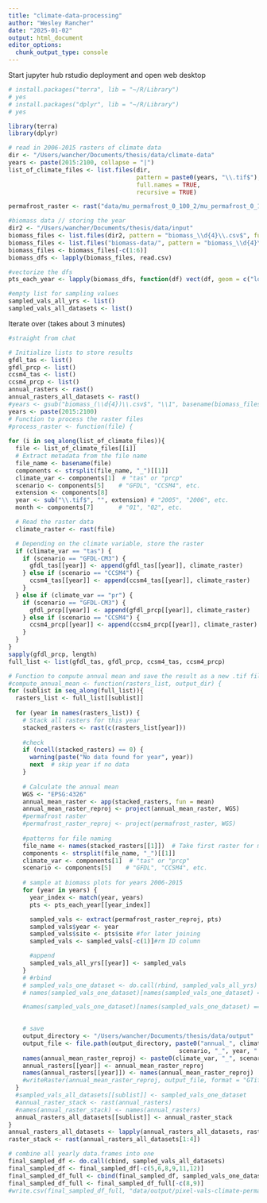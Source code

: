 ```yaml
---
title: "climate-data-processing"
author: "Wesley Rancher"
date: "2025-01-02"
output: html_document
editor_options: 
  chunk_output_type: console
---
```


Start jupyter hub rstudio deployment and open web desktop

```r
# install.packages("terra", lib = "~/R/Library")
# yes
# install.packages("dplyr", lib = "~/R/Library")
# yes
```

```r
library(terra)
library(dplyr)
```

```r
# read in 2006-2015 rasters of climate data
dir <- "/Users/wancher/Documents/thesis/data/climate-data"
years <- paste(2015:2100, collapse = "|")
list_of_climate_files <- list.files(dir,
                                    pattern = paste0(years, "\\.tif$"), 
                                    full.names = TRUE, 
                                    recursive = TRUE)

permafrost_raster <- rast("data/mu_permafrost_0_100_2/mu_permafrost_0_100_2.img")

#biomass data // storing the year
dir2 <- "/Users/wancher/Documents/thesis/data/input"
biomass_files <- list.files(dir2, pattern = "biomass_\\d{4}\\.csv$", full.names = TRUE)
biomass_files <- list.files("biomass-data/", pattern = "biomass_\\d{4}\\.csv$", full.names = TRUE)
biomass_files <- biomass_files[-c(1:6)]
biomass_dfs <- lapply(biomass_files, read.csv)
```


```r
#vectorize the dfs
pts_each_year <- lapply(biomass_dfs, function(df) vect(df, geom = c("longitude", "latitude"), crs = "EPSG:4326"))

#empty list for sampling values
sampled_vals_all_yrs <- list()
sampled_vals_all_datasets <- list()
```

Iterate over (takes about 3 minutes)

```r
#straight from chat

# Initialize lists to store results
gfdl_tas <- list()
gfdl_prcp <- list()
ccsm4_tas <- list()
ccsm4_prcp <- list()
annual_rasters <- rast()
annual_rasters_all_datasets <- rast()
#years <- gsub("biomass_(\\d{4})\\.csv$", "\\1", basename(biomass_files))
years <- paste(2015:2100)
# Function to process the raster files
#process_raster <- function(file) {
  
for (i in seq_along(list_of_climate_files)){
  file <- list_of_climate_files[[i]]
  # Extract metadata from the file name
  file_name <- basename(file)
  components <- strsplit(file_name, "_")[[1]]
  climate_var <- components[1]  # "tas" or "prcp"
  scenario <- components[5]    # "GFDL", "CCSM4", etc.
  extension <- components[8]
  year <- sub("\\.tif$", "", extension) # "2005", "2006", etc.
  month <- components[7]       # "01", "02", etc.

  # Read the raster data
  climate_raster <- rast(file)

  # Depending on the climate variable, store the raster
  if (climate_var == "tas") {
    if (scenario == "GFDL-CM3") {
      gfdl_tas[[year]] <- append(gfdl_tas[[year]], climate_raster)
    } else if (scenario == "CCSM4") {
      ccsm4_tas[[year]] <- append(ccsm4_tas[[year]], climate_raster)
    }
  } else if (climate_var == "pr") {
    if (scenario == "GFDL-CM3") {
      gfdl_prcp[[year]] <- append(gfdl_prcp[[year]], climate_raster)
    } else if (scenario == "CCSM4") {
      ccsm4_prcp[[year]] <- append(ccsm4_prcp[[year]], climate_raster)
    }
  }
}
sapply(gfdl_prcp, length)
full_list <- list(gfdl_tas, gfdl_prcp, ccsm4_tas, ccsm4_prcp)

# Function to compute annual mean and save the result as a new .tif file
#compute_annual_mean <- function(rasters_list, output_dir) {
for (sublist in seq_along(full_list)){
  rasters_list <- full_list[[sublist]]
 
  for (year in names(rasters_list)) {
    # Stack all rasters for this year
    stacked_rasters <- rast(c(rasters_list[year]))
    
    #check
    if (ncell(stacked_rasters) == 0) {
      warning(paste("No data found for year", year))
      next  # skip year if no data
    }
    
    # Calculate the annual mean
    WGS <- "EPSG:4326"
    annual_mean_raster <- app(stacked_rasters, fun = mean)
    annual_mean_raster_reproj <- project(annual_mean_raster, WGS)
    #permafrost raster
    #permafrost_raster_reproj <- project(permafrost_raster, WGS)
    
    #patterns for file naming
    file_name <- names(stacked_rasters[[1]])  # Take first raster for metadata
    components <- strsplit(file_name, "_")[[1]]
    climate_var <- components[1]  # "tas" or "prcp"
    scenario <- components[5]    # "GFDL", "CCSM4", etc.
    
    # sample at biomass plots for years 2006-2015
    for (year in years) {
      year_index <- match(year, years)
      pts <- pts_each_year[[year_index]]

      sampled_vals <- extract(permafrost_raster_reproj, pts)
      sampled_vals$year <- year
      sampled_vals$site <- pts$site #for later joining
      sampled_vals <- sampled_vals[-c(1)]#rm ID column

      #append
      sampled_vals_all_yrs[[year]] <- sampled_vals
    }
    # #rbind
    # sampled_vals_one_dataset <- do.call(rbind, sampled_vals_all_yrs)
    # names(sampled_vals_one_dataset)[names(sampled_vals_one_dataset) == "mean"] <- paste0(climate_var, "_", scenario)

    #names(sampled_vals_one_dataset)[names(sampled_vals_one_dataset) == "Layer_1"] <- paste0("dep2_permafrost")

    
    # save
    output_directory <- "/Users/wancher/Documents/thesis/data/output"
    output_file <- file.path(output_directory, paste0("annual_", climate_var, "_", 
                                                scenario, "_", year, ".tif"))
    names(annual_mean_raster_reproj) <- paste0(climate_var, "_", scenario, "_", year)
    annual_rasters[[year]] <- annual_mean_raster_reproj
    names(annual_rasters[[year]]) <- names(annual_mean_raster_reproj) 
    #writeRaster(annual_mean_raster_reproj, output_file, format = "GTiff")
  }
  #sampled_vals_all_datasets[[sublist]] <- sampled_vals_one_dataset
  #annual_raster_stack <- rast(annual_rasters)
  #names(annual_raster_stack) <- names(annual_rasters)
  annual_rasters_all_datasets[[sublist]] <- annual_raster_stack
}
annual_rasters_all_datasets <- lapply(annual_rasters_all_datasets, rast)
raster_stack <- rast(annual_rasters_all_datasets[1:4])
```

```r
# combine all yearly data.frames into one
final_sampled_df <- do.call(cbind, sampled_vals_all_datasets)
final_sampled_df <- final_sampled_df[-c(5,6,8,9,11,12)]
final_sampled_df_full <- cbind(final_sampled_df, sampled_vals_one_dataset)
final_sampled_df_full <- final_sampled_df_full[-c(8,9)]
#write.csv(final_sampled_df_full, "data/output/pixel-vals-climate-perma.csv", row.names = FALSE)
```
